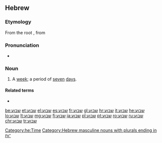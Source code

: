 ==Hebrew==

===Etymology===
From the root {{m|he|שׁ־ב־ע|tr=sh-v-`}}, from {{m|he|שבע||seven|tr=shéva}}

===Pronunciation===
* {{a|Modern Hebrew}} {{IPA|/ʃaˈvua(ʕ)/|lang=he}}

===Noun===
{{he-noun|wv=שָׁבוּעַ|tr=shavúa|g=m|dual=שבועיים|dualdwv=שְׁבוּעַיִם|pl=שָׁבוּעוֹת|cons=שְׁבוּעַ|plcons=שְׁבוּעוֹת}}

# A [[week]]; a period of [[seven]] [[day]]s.

====Related terms====
* {{l|he|שבע|gloss=seven|tr=shéva}}

[[Category:he:Time]]
[[Category:Hebrew masculine nouns with plurals ending in ־ות]]

[[be:שבוע]]
[[et:שבוע]]
[[el:שבוע]]
[[es:שבוע]]
[[fr:שבוע]]
[[gl:שבוע]]
[[hr:שבוע]]
[[it:שבוע]]
[[he:שבוע]]
[[lo:שבוע]]
[[lt:שבוע]]
[[mg:שבוע]]
[[fj:שבוע]]
[[ja:שבוע]]
[[pl:שבוע]]
[[pt:שבוע]]
[[ro:שבוע]]
[[ru:שבוע]]
[[chr:שבוע]]
[[tr:שבוע]]